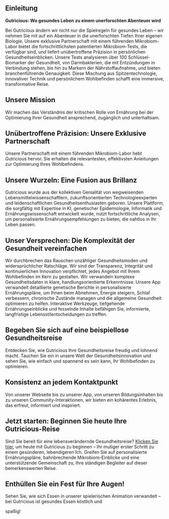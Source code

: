 ## Einleitung

**Gutricious: Wo gesundes Leben zu einem unerforschten Abenteuer wird**

Bei Gutricious ändern wir nicht nur die Spielregeln für gesundes Leben – wir nehmen Sie mit auf ein Abenteuer in die unerforschten Tiefen Ihrer eigenen Biologie. Unsere exklusive Partnerschaft mit einem führenden Mikrobiom-Labor bietet die fortschrittlichsten patentierten Mikrobiom-Tests, die verfügbar sind, und liefert unübertroffene Präzision in persönlichen Gesundheitseinblicken. Unsere Tests analysieren über 100 Schlüssel-Biomarker der Gesundheit, von Darmbakterien, die mit Entzündungen in Verbindung stehen, bis hin zu Markern der Nährstoffaufnahme, und bieten branchenführende Genauigkeit. Diese Mischung aus Spitzentechnologie, innovativer Technik und persönlichem Wohlbefinden schafft eine immersive, transformative Reise.

## Unsere Mission

Wir machen das Verständnis der kritischen Rolle von Ernährung bei der Optimierung Ihrer Gesundheit ansprechend, zugänglich und unterhaltsam.

## Unübertroffene Präzision: Unsere Exklusive Partnerschaft

Unsere Partnerschaft mit einem führenden Mikrobiom-Labor hebt Gutricious hervor. Sie erhalten die relevantesten, effektivsten Anleitungen zur Optimierung Ihres Wohlbefindens.

## Unsere Wurzeln: Eine Fusion aus Brillanz

Gutricious wurde aus der kollektiven Genialität von wegweisenden Lebensmittelwissenschaftlern, zukunftsorientierten Technologieexperten und leidenschaftlichen Gesundheitsenthusiasten geboren. Unsere Plattform, die sorgfältig mit Expertise in KI, genetischer Epidemiologie, Informatik und Ernährungswissenschaft entwickelt wurde, nutzt fortschrittliche Analysen, um personalisierte Ernährungsempfehlungen zu bieten, die nahtlos in Ihr Leben passen.

## Unser Versprechen: Die Komplexität der Gesundheit vereinfachen

Wir durchbrechen das Rauschen unzähliger Gesundheitsmoden und widersprüchlicher Ratschläge. Wir sind der Transparenz, Integrität und kontinuierlichen Innovation verpflichtet, jedes Angebot mit Ihrem Wohlbefinden im Kern zu gestalten. Wir verwandeln komplexe Gesundheitsdaten in klare, handlungsorientierte Erkenntnisse. Unsere App verwandelt detaillierte genetische Berichte in personalisierte Ernährungspläne, um Ihnen beim Abnehmen, Energie steigern, Schlaf verbessern, chronische Zustände managen und die allgemeine Gesundheit optimieren zu helfen. Interaktive Werkzeuge, tiefgehende Ernährungseinblicke und fesselnde Inhalte befähigen Sie, informierte, langfristige Lebensstilentscheidungen zu treffen.

## Begeben Sie sich auf eine beispiellose Gesundheitsreise

Entdecken Sie, wie Gutricious Ihre Gesundheitsreise freudig und lohnend macht. Tauchen Sie ein in unsere Welt der Gesundheitsinnovation und sehen Sie, wie einfach und spannend es sein kann, Ihr Wohlbefinden zu optimieren.

## Konsistenz an jedem Kontaktpunkt

Von unserer Webseite bis zu unserer App, von unseren Bildungsinhalten bis zu unseren Community-Interaktionen, wir bieten ein kohärentes Erlebnis, das erfreut, informiert und inspiriert.

## Jetzt starten: Beginnen Sie heute Ihre Gutricious-Reise

Sind Sie bereit für eine lebensverändernde Gesundheitsreise? [Klicken Sie hier](https://gutricious-home.vercel.app/de#footer), um heute mit Gutricious zu beginnen – Ihr mutiger erster Schritt zu einem gesünderen, lebendigeren Ich. Greifen Sie auf personalisierte Ernährungspläne, bahnbrechende Mikrobiom-Einblicke und eine unterstützende Gemeinschaft zu, Ihre ständigen Begleiter auf dieser bemerkenswerten Reise.

## Enthüllen Sie ein Fest für Ihre Augen!

Sehen Sie, wie sich Essen in unserer spielerischen Animation verwandelt – bei Gutricious ist gesundes Essen köstlich und

 spaßig!
